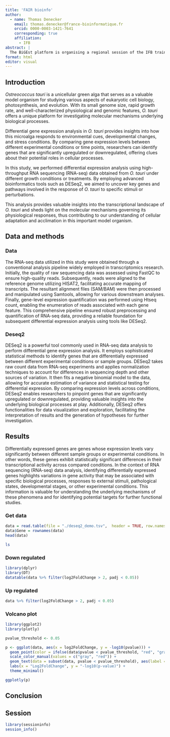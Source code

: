 ```yaml
---
title: 'FAIR bioinfo'
author: 
  - name: Thomas Denecker
    email: thomas.denecker@france-bioinformatique.fr
    orcid: 0000-0003-1421-7641
    corresponding: true
    affiliation:
      - IFB
abstract: |
  The BiGEst platform is organising a regional session of the IFB training course FAIR principles in a bioinformatics project from 9 to 11 April 2024 at the URFIST in Strasbourg, in the Studium, room E.02 in the Entresol.This 3-day course is aimed at bioinformaticians and biostatisticians wishing to acquire theoretical and practical skills on the FAIR principles (Easy to Find, Accessible, Interoperable, Reusable) applied to an analysis and/or development project.
format: html
editor: visual
---
```


## Introduction

*Ostreococcus tauri* is a unicellular green alga that serves as a valuable model organism for studying various aspects of eukaryotic cell biology, photosynthesis, and evolution. With its small genome size, rapid growth rate, and well-characterized physiological and genomic features, *O. tauri* offers a unique platform for investigating molecular mechanisms underlying biological processes.

Differential gene expression analysis in *O. tauri* provides insights into how this microalga responds to environmental cues, developmental changes, and stress conditions. By comparing gene expression levels between different experimental conditions or time points, researchers can identify genes that are significantly upregulated or downregulated, offering clues about their potential roles in cellular processes.

In this study, we performed differential expression analysis using high-throughput RNA sequencing (RNA-seq) data obtained from *O. tauri* under different growth conditions or treatments. By employing advanced bioinformatics tools such as DESeq2, we aimed to uncover key genes and pathways involved in the response of *O. tauri* to specific stimuli or perturbations.

This analysis provides valuable insights into the transcriptional landscape of *O. tauri* and sheds light on the molecular mechanisms governing its physiological responses, thus contributing to our understanding of cellular adaptation and acclimation in this important model organism.

## Data and methods

### Data

The RNA-seq data utilized in this study were obtained through a conventional analysis pipeline widely employed in transcriptomics research. Initially, the quality of raw sequencing data was assessed using FastQC to ensure high-quality reads. Subsequently, reads were aligned to the reference genome utilizing HISAT2, facilitating accurate mapping of transcripts. The resultant alignment files (SAM/BAM) were then processed and manipulated using Samtools, allowing for various downstream analyses. Finally, gene-level expression quantification was performed using Htseq count, enabling the enumeration of reads associated with each gene feature. This comprehensive pipeline ensured robust preprocessing and quantification of RNA-seq data, providing a reliable foundation for subsequent differential expression analysis using tools like DESeq2.

### Deseq2

DESeq2 is a powerful tool commonly used in RNA-seq data analysis to perform differential gene expression analysis. It employs sophisticated statistical methods to identify genes that are differentially expressed between different experimental conditions or sample groups. DESeq2 takes raw count data from RNA-seq experiments and applies normalization techniques to account for differences in sequencing depth and other sources of variation. It then fits a negative binomial model to the data, allowing for accurate estimation of variance and statistical testing for differential expression. By comparing expression levels across conditions, DESeq2 enables researchers to pinpoint genes that are significantly upregulated or downregulated, providing valuable insights into the underlying biological processes at play. Additionally, DESeq2 offers functionalities for data visualization and exploration, facilitating the interpretation of results and the generation of hypotheses for further investigation.

## Results

Differentially expressed genes are genes whose expression levels vary significantly between different sample groups or experimental conditions. In other words, these genes exhibit statistically significant differences in their transcriptional activity across compared conditions. In the context of RNA sequencing (RNA-seq) data analysis, identifying differentially expressed genes highlights variations in gene activity that may be associated with specific biological processes, responses to external stimuli, pathological states, developmental stages, or other experimental conditions. This information is valuable for understanding the underlying mechanisms of these phenomena and for identifying potential targets for further functional studies.

### Get data

```r
data = read.table(file = "./deseq2_demo.tsv",  header = TRUE, row.names = 1, sep="\t")
data$Gene = rownames(data)
head(data)
```

```bash
ls

```

### Down regulated

```r
library(dplyr)
library(DT)
datatable(data %>% filter(log2FoldChange > 2, padj < 0.05))
```

### Up regulated

```r
data %>% filter(log2FoldChange > 2, padj < 0.05)
```

### Volcano plot

```r
library(ggplot2)
library(plotly)

pvalue_threshold <- 0.05

p <- ggplot(data, aes(x = log2FoldChange, y = -log10(pvalue))) +
  geom_point(color = ifelse(data$pvalue < pvalue_threshold, "red", "gray")) +
  scale_color_manual(values = c("gray", "red")) +
  geom_text(data = subset(data, pvalue < pvalue_threshold), aes(label = Gene), vjust = 1) +
  labs(x = "Log2FoldChange", y = "-log10(p-value)") +
  theme_minimal()

ggplotly(p)
```

## Conclusion

## Session

```r
library(sessioninfo)
session_info()
```

